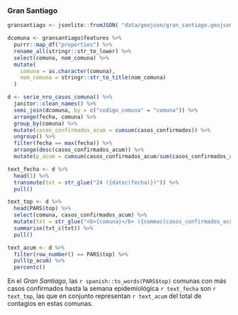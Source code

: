 ### Gran Santiago

```r
gransantiago <- jsonlite::fromJSON( "data/geojson/gran_santiago.geojson", simplifyVector = FALSE)

dcomuna <- gransantiago$features %>% 
  purrr::map_df("properties") %>% 
  rename_all(stringr::str_to_lower) %>% 
  select(comuna, nom_comuna) %>% 
  mutate(
    comuna = as.character(comuna),
    nom_comuna = stringr::str_to_title(nom_comuna)
  )

d <- serie_nro_casos_comuna() %>% 
  janitor::clean_names() %>% 
  semi_join(dcomuna, by = c("codigo_comuna" = "comuna")) %>% 
  arrange(fecha, comuna) %>% 
  group_by(comuna) %>% 
  mutate(casos_confirmados_acum = cumsum(casos_confirmados)) %>% 
  ungroup() %>% 
  filter(fecha == max(fecha)) %>% 
  arrange(desc(casos_confirmados_acum)) %>% 
  mutate(p_acum = cumsum(casos_confirmados_acum/sum(casos_confirmados_acum)))

text_fecha <- d %>% 
  head(1) %>% 
  transmute(txt = str_glue("24 ({datec(fecha)})")) %>% 
  pull()

text_top <- d %>% 
  head(PARS$top) %>% 
  select(comuna, casos_confirmados_acum) %>% 
  mutate(txt = str_glue("<b>{comuna}</b> ({commac(casos_confirmados_acum)})")) %>% 
  summarise(txt_c(txt)) %>% 
  pull()

text_acum <- d %>% 
  filter(row_number() == PARS$top) %>% 
  pull(p_acum) %>% 
  percentc()
```

En el _Gran Santiago_, las `r spanish::to_words(PARS$top)` comunas con más casos
confirmados hasta la semana epidemiológica `r text_fecha` son  `r text_top`, 
las que en conjunto representan `r text_acum` del total de contagios en estas comunas.

